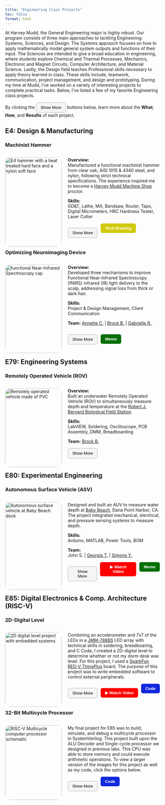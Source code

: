 ```yaml
---
title: "Engineering Class Projects"
toc: false
format: html
---
```

<p class="justified-indent"> 
  At Harvey Mudd, the General Engineering major is highly robust. Our program consists of three main 
  approaches to tackling Engineering: Systems, Sciences, and Design. The Systems appraoch focuses on
  how to apply mathematically model general system outputs and functions of their input. The Sciences
  are intended to give a broad education in engineering, where students explore Chemical and Thermal 
  Processes, Mechanics, Electronic and Magnet Circuits, Computer Architecture, and Material Science. 
  Lastly, the Design field teaches Professional skills necessary to apply theory learned in class. 
  These skills include, teamwork, communication, project management, and design and prototyping. 
  During my time at Mudd, I've worked on a variety of interesting projects to complete practical tasks. 
  Below, I've listed a few of my favorite Engineering class projects. 
</p>

By clicking the 
  <button style="border-radius: 6px; padding: 8px 14px; background-color: #f5f5f5; border: 1px solid #aaa; cursor: pointer;">
    Show More
  </button>
buttons below, learn more about the __What__, __How__, and __Results__ of each project. 


## E4: Design & Manufacturing ##


### Machinist Hammer ###


<script>
  function toggleContent() {
    var content = document.getElementById("moreContent");
    var button = document.getElementById("toggleButton");

    if (content.style.display === "none") {
      content.style.display = "block";
      button.innerHTML = "Show Less";  // Change button text to "Show Less"
    } else {
      content.style.display = "none";
      button.innerHTML = "Show More";  // Change button text to "Show More"
    }
  }
</script>

<div style="display: flex; flex-direction: row; flex-wrap: wrap; gap: 20px;">
<div style="flex: 2; width: 300px;">
<img src="images/hammer/Hammer_Full.png" alt="E4 hammer with a heat treated hard face and a nylon soft face" style="width:100%; border-radius: 15px;">
</div>

<div style="flex: 2; min-width: 300px;">
  <p class="justify-text"> 
    __Overview:__ <br>
    Manufactured a functional machinist hammer from clear oak, AISI 1015 & 4340 steel, and nylon, following strict technical specifications.
    The experience inspired me to become a [Harvey Mudd Machine Shop]((https://www.hmc.edu/engineering/current-student-information/engineering-machine-shop/))
    proctor. 
  </p>

  <p class="justify-text"> 
    __Skills:__ <br>
    GD&T, Lathe, Mill, Bandsaw, Router, Taps, Digital Micrometers, HRC Hardness Tester, Laser Cutter
  </p>

<div style="display: flex; gap: 10px;">
  <button id="toggleButton" onclick="toggleContent()" style="border-radius: 6px; padding: 8px 14px; background-color: #f5f5f5; border: 1px solid #aaa; cursor: pointer;">
    Show More
  </button>

  <a href="documents/E4_tech_drawing.pdf" target="_blank">
    <button style="border-radius: 6px; padding: 8px 14px; background-color: #d1ca0a; color: white; border: none; font-weight: bold; cursor: pointer;">
      Tech Drawing
    </button>
  </a>
  </div>
</div>
</div>

<div>
<div id="moreContent" style="display:none;">
<div class="row">
<div class="column">
<p> ### What? ### 
  <img src="images/hammer/Hammer_Labeled.png" alt="Hammer" style="width:100%; border-radius: 15px;">

<div style="padding: 5px; font-size: 0.8rem;">

- Crafted a functional machinist hammer from oak, steel, and nylon, adhering to precise GD&T specifications. <br><br>
- Contributed to the Harvey Mudd College tradition of student-made hammers while developing hands-on machining skills. 

</div>
</p>
</div>
<div class="column">
<p> ### How? ###

<img src="images/hammer/hammer_oven.png" alt="Hammer" style="width:100%; border-radius: 15px;">

<div style="padding: 5px; font-size: 0.8rem;">

- Machined head stock to length using lathe and milling operations and verified with digital micrometers. <br><br>
- Heat treated hardface, verified HRC Hardness for durability, and sandblasted for smooth finish.  <br><br>

</div>
</p>
</div>
<div class="column">
<p> ### Results ###

<img src="images/hammer/hammer_selfie.png" alt="Hammer" style="width:100%; border-radius: 15px;">

<div style="padding: 5px; font-size: 0.8rem;">

- Delivered a high-quality, durable machinist hammer that scored near perfect in quality of manufacturing. <br><br>
- Became a Machine Shop proctor, training and mentoring new students to ensure shop safety.

</div>
</p>
</div>
</div>
</div>
</div>
<div>
</div>


### Optimizing Neuroimaging Device ###


<script>
  function toggleContenta() {
    var content = document.getElementById("moreContenta");
    var button = document.getElementById("toggleButtona");

    if (content.style.display === "none") {
      content.style.display = "block";
      button.innerHTML = "Show Less";  // Change button text to "Show Less"
    } else {
      content.style.display = "none";
      button.innerHTML = "Show More";  // Change button text to "Show More"
    }
  }
</script>

<div style="display: flex; flex-direction: row; flex-wrap: wrap; gap: 20px;">
<div style="flex: 2; width: 300px;">
<img src="images/fNIRS/headcap_cover.png" alt="functional Near-Infrared Spectroscopy cap" style="width:100%; border-radius: 15px;">
</div>

<div style="flex: 2; min-width: 300px;">
  <p class="justify-text"> 
    __Overview:__ <br>
    Developed three mechanisms to improve Functional Near-Infrared Spectroscopy (fNIRS) infrared (IR) light delivery to the scalp,
    addressing signal loss from thick or dark hair. 
  </p>

  <p class="justify-text"> 
    __Skills:__ <br>
    Project & Design Management, Client Communication 
  </p>  

  <p class="justify-text"> 
    __Team:__ 
    [Annette C.](https://www.linkedin.com/in/annette-chang-b31b592ba/) |
    [Brock B.](https://www.linkedin.com/in/brockbownds/) |
    [Gabrielle R.](https://www.linkedin.com/in/gabbyreynolds/).
  </p>

<div style="display: flex; gap: 10px;">
  <button id="toggleButtona" onclick="toggleContenta()" style="border-radius: 6px; padding: 8px 14px; background-color: #f5f5f5; border: 1px solid #aaa; cursor: pointer;">
    Show More
  </button>

  <a href="documents/e4_final_memo.pdf" target="_blank">
    <button style="border-radius: 6px; padding: 8px 14px; background-color: #056f06; color: white; border: none; font-weight: bold; cursor: pointer;">
      Memo
    </button>
  </a>
</div>
</div>
</div>

<div>

<div id="moreContenta" style="display:none;">
<div class="row">
<div class="column">
<p> ### What? ###
  <img src="images/fNIRS/design_solutions.png" alt="fNIRS" style="width:100%; border-radius: 15px;">

<div style="padding: 5px; font-size: 0.8rem;">
1. __Fiber Optic Attachment with Custom Spring Cap:__ Threads IR light through thick hair to the scalp. <br><br>
2. __Hair Moving Pick:__ Moves hair away from covering the scalp. <br><br>
3. __Wider Mounting Base:__ Improves contact between the IR emitters and scalp.

</div>
</p>
</div>
<div class="column">
<p> ### How? ###

<img src="images/fNIRS/optodes.png" alt="fNIRS" style="width:100%; border-radius: 15px;">

<div style="padding: 5px; font-size: 0.8rem;">

- Machined prototypes to verify proof of concept and refined iterations based on client input and professor feedback. <br><br>
- Developed process routers for all prototype designs and documented findings into reports to be shared with the team and the client.  

</div>
</p>
</div>
<div class="column">
<p> ### Results ###

<img src="images/fNIRS/fNIRS_results.png" alt="fNIRS" style="width:100%; border-radius: 15px;">

<div style="padding: 5px; font-size: 0.8rem;">

- Increased signal clarity of fNIR device for users with dense hair types (3C, 4A), improving readings from critical to acceptable. <br><br>
- Gained experience arranging and executing client meetings to determine client needs and pain points.

</div>
</p>
</div>
</div>
</div>
</div>
<div>
</div>


## E79: Engineering Systems ##


### Remotely Operated Vehicle (ROV) ###


<script>
  function toggleContent3() {
    var content = document.getElementById("moreContent3");
    var button = document.getElementById("toggleButton3");

    if (content.style.display === "none") {
      content.style.display = "block";
      button.innerHTML = "Show Less";  // Change button text to "Show Less"
    } else {
      content.style.display = "none";
      button.innerHTML = "Show More";  // Change button text to "Show More"
    }
  }
</script>

<div style="display: flex; flex-direction: row; flex-wrap: wrap; gap: 20px;">
<div style="flex: 2; width: 300px;">
<img src="images/rov/rov_cover.png" alt="Remotely operated vehicle made of PVC" style="width:100%; border-radius: 15px;">
</div>

<div style="flex: 2; min-width: 300px;">
  <p class="justify-text"> 
    __Overview:__ <br>
    Built an underwater Remotely Operated Vehicle (ROV) to simultaneously measure depth and temperature at the 
    [Robert J. Bernard Biological Field Station](https://fbbfs.org/about.html).
  </p>

  <p class="justify-text"> 
    __Skills:__ <br>
    LabVIEW, Soldering, Oscilloscope, PCB Assembly, DMM, Breadboarding
  </p>

  <p class="justify-text"> 
    __Team:__ 
    [Brock B.](https://www.linkedin.com/in/brockbownds/)
  </p>

  <button id="toggleButton3" onclick="toggleContent3()" style="border-radius: 6px; padding: 8px 14px; background-color: #f5f5f5; border: 1px solid #aaa; cursor: pointer;">
    Show More
    </button>
</div>
</div>

<div>
<div id="moreContent3" style="display:none;">
<div class="row">
<div class="column">
<p> ### What? ###

<img src="images/rov/rov_tank.png" alt="ROV" style="width:100%; border-radius: 15px;">

<div style="padding: 5px; font-size: 0.8rem;">

- Created a fully waterproof ROV to measure temperature across varying depths. <br><br>
- Implemented P control for motor operation.

</div>
</p>
</div>
<div class="column">
<p> ### How? ###

<img src="images/rov/rov_labview.png" alt="ROV" style="width:100%; border-radius: 15px;">

<div style="padding: 5px; font-size: 0.8rem;">

- Modeled and simulated vertical motion of the ROV by changing the motor PWM duty cycle in LabVIEW. <br><br>
- Soldered [MPX5700](https://www.nxp.com/docs/en/data-sheet/MPX5700.pdf) pressure sensor and [NXFT15XH103](https://drive.google.com/file/d/1leiB2mRnPxhZ7hLnxq3vnmnNOU1aAgqp/view)
thermistor circuits to the project PCB.

</div>
</p>
</div>
<div class="column">
<p> ### Results ###

<img src="images/rov/rov_soldering.png" alt="ROV" style="width:100%; border-radius: 15px;">

<div style="padding: 5px; font-size: 0.8rem;">

- Deployed ROV in a real-world application and collected reasonable environmental data. <br><br>
- Gained hands-on experience in circuit breadboarding, soldering, and oscilloscope use.

</div>
</p>
</div>
</div>
</div>
</div>
<div>
</div>


## E80: Experimental Engineering ##


### Autonomous Surface Vehicle (ASV) ###


<script>
  function toggleContentA() {
    var content = document.getElementById("moreContentA");
    var button = document.getElementById("toggleButtonA");

    if (content.style.display === "none") {
      content.style.display = "block";
      button.innerHTML = "Show Less";  // Change button text to "Show Less"
    } else {
      content.style.display = "none";
      button.innerHTML = "Show More";  // Change button text to "Show More"
    }
  }
</script>

<div style="display: flex; flex-direction: row; flex-wrap: wrap; gap: 20px;">
<div style="flex: 2; width: 300px;">
<img src="images/asv/ASV.JPG" alt="Autonomous surface vehicle at Baby Beach dock" style="width:100%; border-radius: 15px;">
</div>

<div style="flex: 2; min-width: 300px;">
  <p class="justify-text"> 
    Designed and built an AUV to measure water depth at [Baby Beach]((https://visitdanapoint.com/what-to-do/baby-beach/)), Dana 
    Point Harbor, CA. The project integrated mechanical, electrical, and pressure sensing systems to measure depth. 
  </p>

  <p class="justify-text"> 
    __Skills:__ <br>
    Arduino, MATLAB, Power Tools, BOM
  </p>

  <p class="justify-text"> 
    __Team:__ <br>
    John S. | 
    [Georgia T.](https://www.linkedin.com/in/georgia-tai/) |
    [Simone Y.](https://www.linkedin.com/in/simone-yang/)
  </p>

<div style="display: flex; gap: 10px;">
  <button id="toggleButtonA" onclick="toggleContentA()" style="border-radius: 6px; padding: 8px 14px; background-color: #f5f5f5; border: 1px solid #aaa; cursor: pointer;">
      Show More
    </button>

  <a href="asv_demo.mp4" target="_blank">
    <button style="border-radius: 6px; padding: 8px 14px; background-color: #ff0000; color: white; border: none; font-weight: bold; cursor: pointer;">
      ▶ Watch Video
    </button>
  </a>
  <a href="documents/E80_tech_memo.pdf" target="_blank">
    <button style="border-radius: 6px; padding: 8px 14px; background-color: #056f06; color: white; border: none; font-weight: bold; cursor: pointer;">
      Memo
    </button>
  </a>
 </div>
</div>
</div>

<div>
<div id="moreContentA" style="display:none;">
<div class="row">
<div class="column">
<p> ### What? ###
</p>
<p> 

<img src="images/asv/e80_sensors.png" alt="ROV" style="width:100%; border-radius: 15px;">

<div style="padding: 5px; font-size: 0.8rem;">

1. When lowered, the Hall effect sensor counts revolutions of the winch spool with a known radius. <br><br>
2. When lowered, The pressure sensor can be related to depth via a calibration curve. <br><br>
3. When raised, integrating motor-pulling speed with respect to time to find distance.

</div>
</p>
</div>
<div class="column">
<p> ### How? ###
</p>
<p> 

<img src="images/asv/e80_pcb.png" alt="ROV" style="width:100%; border-radius: 15px;">

<div style="padding: 5px; font-size: 0.8rem;">

- Researched electrical components to safety design circuitry. <br><br>
- Used power tools to construct a lightweight, buoyant ASV frame. <br><br>
- Iterated Arduino code on the [Teensy 4.0](https://www.pjrc.com/teensy/card10a_rev2_web.pdf) in order to interface all components at specific times.

</div>
</p>
</div>
<div class="column">
<p> ### Results ###
</p>
<p> 

<img src="images/asv/e80_poster.jpg" alt="ASV" style="width:100%; border-radius: 15px;">

<div style="padding: 5px; font-size: 0.8rem;">

- Gained experience with the fast-pace reality of product development in a real-world environment. <br><br>
- Learned how to effectively manage a project and meet budget and time constraints. <br><br>
- Mapped a depth path from the Baby Beach dock to the shore with low-cost sensors ($50 budget).

</div>
</p>
</div>
</div>
</div>
</div>
<div>
</div>


## E85: Digital Electronics & Comp. Architecture (RISC-V)


### 2D-Digital Level


<script>
  function toggleContent2() {
    var content = document.getElementById("moreContent2");
    var button = document.getElementById("toggleButton2");

    if (content.style.display === "none") {
      content.style.display = "block";
      button.innerHTML = "Show Less";  // Change button text to "Show Less"
    } else {
      content.style.display = "none";
      button.innerHTML = "Show More";  // Change button text to "Show More"
    }
  }
</script>

<div style="display: flex; flex-direction: row; flex-wrap: wrap; gap: 20px;">
<div style="flex: 2; width: 300px;">
<img src="images/digital_level/digital_cover.png" alt="2D digital level project with embedded systems" style="width:100%; border-radius: 15px;">
</div>

<div style="flex: 2; min-width: 300px;">
  <p class="justify-text">
    Combining an accelerometer and 7x7 of the LEDs in a [JMM-788BS](documents/JMM-788BS.pdf) LED array with technical skills in 
    soldering, breadboaring, and C Code, I created a 2D-digital level to 
    determine whether or not my dorm desk was level. For this project, I used a [SparkFun 
    RED-V ThingPlus](images/digital_level/redvthingpluspins.PNG) board. The purpose of this
    project was to write embedded software to control external peripherals.
  </p>

<div style="display: flex; gap: 10px;">
  <button id="toggleButton2" onclick="toggleContent2()" style="border-radius: 6px; padding: 8px 14px; background-color: #f5f5f5; border: 1px solid #aaa; cursor: pointer;">
    Show More
  </button>

  <a href="level.mp4" target="_blank">
    <button style="border-radius: 6px; padding: 8px 14px; background-color: #ff0000; color: white; border: none; font-weight: bold; cursor: pointer;">
      ▶ Watch Video
    </button>
  </a>

  <a href="documents/Lab8_DSH_FINAL.txt" target="_blank">
    <button style="border-radius: 6px; padding: 8px 14px; background-color: #1128dc; color: rgb(255, 255, 255); border: none; font-weight: bold; cursor: pointer;">
      Code
    </button>
  </a>
 </div>
</div>
</div>

<div>
<div id="moreContent2" style="display:none;">
<div class="row">
<div class="column">
<p> ### What? ###
</p>
<p> 

<img src="images/digital_level/level_portrait.png" alt="Level" style="width:100%; border-radius: 15px;">

<div style="padding: 10px;">
</div>

- The LED matrix displays a red "bubble" indicating the orientation of the __accelerometer__ in the x and 
y axes. 

-  When the accelerometer is level, the bubble lies at the center of the 7x7 LED matrix display. 

- The bubble stops at the edge of the matrix if the tilt of the breadboard is too large. 

</p>
</div>
<div class="column">
<p> ### How? ###
</p>
<p> 

<img src="images/digital_level/level_soldering1.png" alt="Level" style="width:100%; border-radius: 15px;">

<div style="padding: 10px;">
</div>

- Interpreted LED __data sheet__ to determine current limiting resistor values as well as pinout configuration. 

- __Soldered__ accelerometer and created a __circuit schematic__ to streamline __C Code__. 

- Calibrated accelerometer by tilting in 5º intevals along axes and recording output readings. 

</p>
</div>
<div class="column">
<p> ### Results ###
</p>
<p> 


<img src="images/digital_level/level_image.jpg" alt="Level" style="width:100%; border-radius: 15px;">

<div style="padding: 10px;">
</div>

- Click [Digital Demo](level.mp4) to view a video demo of 
the level on my desk. 

- Wrote embedded software using [C Code](documents/Lab8_DSH_FINAL.txt) to control __external peripherals__. 

- Designed an accurate and sensitive 2D-digital level.

- Determined that my dorm desk is level!

</p>
</div>
</div>
</div>
</div>
<div>
</div>


### 32-Bit Multicycle Processor


<script>
  function toggleContent5() {
    var content = document.getElementById("moreContent5");
    var button = document.getElementById("toggleButton5");

    if (content.style.display === "none") {
      content.style.display = "block";
      button.innerHTML = "Show Less";  // Change button text to "Show Less"
    } else {
      content.style.display = "none";
      button.innerHTML = "Show More";  // Change button text to "Show More"
    }
  }
</script>

<div style="display: flex; flex-direction: row; flex-wrap: wrap; gap: 20px;">
<div style="flex: 2; width: 300px;">
<img src="images/multicycle/multicycle_cover_image.jpg" alt="RISC-V Multicycle computer processor schematic" style="width:100%; border-radius: 15px;">
</div>

<div style="flex: 2; min-width: 300px;">
  <p class="justify-text">
    My final project for E85 was to build, simulate, and debug a multicycle processor in SystemVerilog. 
    This project built upon the ALU Decoder and Single-cycle processor we designed in previous labs. This CPU was able to 
    store memory and could execute arithmetic operations. To view a larger version of the images for this project as well
    as my code, click the options below. 
  </p>

<div style="display: flex; gap: 10px;">
  <button id="toggleButton5" onclick="toggleContent5()" style="border-radius: 6px; padding: 8px 14px; background-color: #f5f5f5; border: 1px solid #aaa; cursor: pointer;">
    Show More
  </button>

  <a href="images/multicycle/Multicycle_Code.pdf" target="_blank">
    <button style="border-radius: 6px; padding: 8px 14px; background-color: #1128dc; color: rgb(255, 255, 255); border: none; font-weight: bold; cursor: pointer;">
      Code
    </button>
  </a>
  </div>
</div>
</div>

<div>
<div id="moreContent5" style="display:none;">
<div class="row">  
<div class="column">
<p> ### What? ###

<img src="images/multicycle/schematic_top.jpg" alt="Multicycle" style="width:100%; border-radius: 15px;">

<div style="padding: 10px;">
</div>

- Created a 32-bit multicycle computer processor that can compute arithmetic operations,
manage memory, and execute instructions in real-time. 

- Click [Multicycle Code](images/multicycle/Multicycle_Code.pdf) to view my code starting on page 2.  

</p>
</div>
<div class="column">
<p> ### How? ###

<img src="images/multicycle/instantiation.jpg" alt="Multicycle" style="width:100%; border-radius: 15px;">

<div style="padding: 10px;">
</div>

- Wrote a datapath in __SystemVerilog__ to connect controller, memory, and register file components.

- Systematically __debugged__ my code by comparing __assembly__ and __machine language__ test benches against waveforms, 
identifying error origins.

- Consulted Quartus RLT schematic to ensure accurate I/O ports.

</p>
</div>
<div class="column">
<p> ### Results ###

<img src="images/multicycle/waveforms.jpg" alt="Multicycle" style="width:100%; border-radius: 15px;">

<div style="padding: 10px;">
</div>

- 32-Bit RISC-V Multicycle processor matched waveform expectations, indicating that the corret values where
written to the correct address. 

- Adapted Single-cycle processor building blocks such as muxes, registers, and adders for Multicycle processor use. 

- Deep understanding of function instantiation and module hierarchy for SystemVerilog.

</p>
</div>
</div>
</div>
</div>
<div>
</div>
